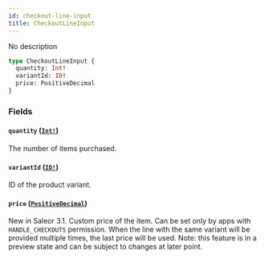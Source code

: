 ```yaml
---
id: checkout-line-input
title: CheckoutLineInput
---
```


No description

```graphql
type CheckoutLineInput {
  quantity: Int!
  variantId: ID!
  price: PositiveDecimal
}
```

### Fields

#### `quantity` ([`Int!`](../../../developer/api-reference/scalars/int))

The number of items purchased.

#### `variantId` ([`ID!`](../../../developer/api-reference/scalars/id))

ID of the product variant.

#### `price` ([`PositiveDecimal`](../../../developer/api-reference/scalars/positive-decimal))

New in Saleor 3.1. Custom price of the item. Can be set only by apps with `HANDLE_CHECKOUTS` permission. When the line with the same variant will be provided multiple times, the last price will be used. Note: this feature is in a preview state and can be subject to changes at later point.
